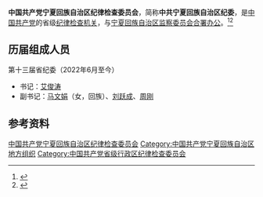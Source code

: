 {{Infobox PRCG
|中共机构名称 = 中国共产党宁夏回族自治区纪律检查委员会
|标志1    = Danghui_R.svg
|合署办公 = [[宁夏回族自治区监察委员会|宁夏回族自治区监察委员会]]
|届数=十三
|任期始=2022年6月
|任期终=2027年
|人员名称 = 委员
|职位1    = [[纪委书记|书记]]
|人员1    = [[艾俊涛|艾俊涛]]
|职位2    = 副书记
|人员2    = [[马文娟|马文娟]]{{wrap}}[[刘跃成|刘跃成]]{{wrap}}[[周刚_(1967年)|周　刚]]
|人数2    = 3
|上级机构 = [[中国共产党中央纪律检查委员会|中国共产党中央纪律检查委员会]]<br>[[中国共产党宁夏回族自治区代表大会|中国共产党宁夏回族自治区代表大会]]<ref>《[[中国共产党章程|中国共产党章程]]》[[s:中国共产党章程#第四十三条|第四十三条]]</ref>
|机构类型 = [[中国共产党|中国共产党]][[宁夏回族自治区|宁夏回族自治区]][[中国共产党纪律检查机关|纪律检查机关]]
|行政级别 = 副省级
|地址1    =
}}

'''中国共产党宁夏回族自治区纪律检查委员会'''，简称'''中共宁夏回族自治区纪委'''，是[[中国共产党|中国共产党]]的省级[[中国共产党纪律检查机关|纪律检查机关]]，与[[宁夏回族自治区监察委员会|宁夏回族自治区监察委员会]][[合署办公|合署办公]]。<ref>{{Cite book|title=新语词大词典|author=韩明安主编|publisher=黑龙江人民出版社|year=1991|isbn=|location=哈尔滨|pages=}}</ref><ref>{{Cite book|title=军事大辞海 • 上|author=熊武一, 周家法总编; 卓名信, 厉新光, 徐继昌等主编|publisher=长城出版社|year=2000|isbn=|location=北京|pages=}}</ref>

== 历届组成人员 ==
; 第十三届省纪委（2022年6月至今）
* 书记：[[艾俊涛|艾俊涛]]
* 副书记：[[马文娟|马文娟]]（女，回族）、[[刘跃成|刘跃成]]、[[周刚_(1967年)|周刚]]

== 参考资料 ==
{{reflist}}

{{中华人民共和国各省级行政区|纪律检查委员会|中国共产党}}
{{宁夏回族自治区领导人}}

[[Category:中国共产党宁夏回族自治区纪律检查委员会|]]
[[Category:中国共产党宁夏回族自治区地方组织|Category:中国共产党宁夏回族自治区地方组织]]
[[Category:中国共产党省级行政区纪律检查委员会|Category:中国共产党省级行政区纪律检查委员会]]